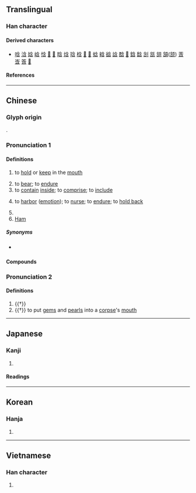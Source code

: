 {{character info/new}}
==Translingual==

===Han character===
{{Han char|rn=30|rad=口|as=04|sn=7|four=80602|canj=OINR|ids=⿱今口}}

====Derived characters====
* [[唅]] [[浛]] [[娢]] [[㟏]] [[㤷]] [[𡌢]] [[𤞻]] [[晗]] [[焓]] [[琀]] [[梒]] [[𦛜]] [[𥆡]] [[蛿]] [[𤚥]] [[谽]] [[誝]] [[䣻]] [[𧳘]] [[鋡]] [[馠]] [[㓧]] [[㼨]] [[䎏]] [[頷]]([[颔]]) [[莟]] [[㟔]] [[筨]] [[𡪁]]    

====References====
{{Han ref|kx=0178.140|dkj=03350|dj=0395.190|hdz=10592.010|uh=542B}}

----

==Chinese==
{{zh-forms|alt=涵}}

===Glyph origin===
{{Han etym}}
{{Han compound|今|口|c1=p|c2=s|t2=mouth|ls=psc}}.

===Pronunciation 1===
{{zh-pron
|m=hán,hén,2n=Beijing dialect
|m_note=hén - "to hold or keep<nowiki>;</nowiki> to hold or keep in the mouth"
|c=ham4
|h=pfs=hàm
|md=gàng/hàng
|md_note=gàng - vernacular; hàng - literary
|mn=kâm/kâⁿ/hâm
|mn_note=kâm/kâⁿ - vernacular; hâm - literary
|mn-t=kam5/ham5
|mn-t_note=kam5 - vernacular; ham5 - literary
|w=3hhoe
|mc=y
|oc=1,y
|cat=v,pn
}}

====Definitions====
{{zh-hanzi}}

# to [[hold]] or [[keep]] in the [[mouth]]
#: {{zh-x|含 住 支 煙|to '''hold''' a cigarette in the mouth|C}}
# to [[bear]]; to [[endure]]
# to [[contain]] [[inside]]; to [[comprise]]; to [[include]]
#: {{zh-x|含-鉛 油漆|lead paint}}
#: {{zh-x|眼裡 含-著[着]{zhe} 淚|tears in the eyes}}
# to [[harbor]] ([[emotion]]); to [[nurse]]; to [[endure]]; to [[hold back]]
#: {{zh-x|含恨|to nurse hatred}}
# {{surname|zh}}
# [[Ham]] {{gloss|biblical character}}

=====Synonyms=====
* {{sense|to hold in the mouth}} {{zh-l|銜}}

====Compounds====
{{zh-der|含笑|含渾|含垢忍恥|含含糊糊|含糊其辭|含羞草|含玉|含血噀人|含羞|含漱劑|含垢|含沙量|含有|含蓄渾厚|含冤負屈|含英|含沙射影|含蓄|含垢藏疾|含光|含弘|含酸|不含糊|含齒戴髮|含混|含霜|含宥|內含|含味|含淚|含苞待放|忍尤含詬|含血噴人|含笑花|含量|忍辱含垢|含情脈脈|忍恥含羞|忍恥含垢|含息|含冤昭雪|含義|含飯|大含細入|含飴弄孫|含苞未放|含水層|含囈|含英咀華|含悲|含臉|含垢納汙|含垢忍辱|含苞|含恨|含水物|吞吐含蓄|含情|含秀|含殮|含怒|含涕|含貝|含悲忍淚|含章|含糊不清|含糊|含辛茹苦|含荼|含苞欲放|含笑入地|含生|含煙籠霧|含水量|含毫|含括|含怨|含嚬|含哺鼓腹|含意|含羞忍辱|包含|含冤|含葩|含蓼問疾|忍辱含羞|含蘊|百卉含英|斯陀含|暗含|戴髮含齒|風木含悲|阿那含|薄面含嗔|齒如含貝|鼓腹含哺|蘊藉含蓄|蘊含|負屈含冤|隱含|羅含夢鳥|茹苦含辛}}

===Pronunciation 2===
{{zh-pron
|m=hàn
|dial=n
|oc=2,n
|cat=n,v
}}

====Definitions====
{{zh-hanzi}}

# {{†}} {{zh-original|琀|[[gems]] and [[pearls]] stuffed into a [[corpse]]'s [[mouth]]}}
# {{†}} to put [[gems]] and [[pearls]] into a [[corpse]]'s [[mouth]]

{{zh-cat|Elementary|Biblical character}}

----

==Japanese==

===Kanji===
{{ja-kanji|grade=c|rs=口04}}

# {{rfdef|ja|sort=口04}}

====Readings====
{{ja-readings
|goon=ごん
|kanon=かん
|kanyoon=がん
|kun=ふく-む, ふく-める
}}

----

==Korean==

===Hanja===
{{ko-hanja|머금다|머금을|함}}

# {{rfdef|ko|sort=口04}}

----

==Vietnamese==

===Han character===
{{vi-readings|readings=hàm|rs=口04}}

# {{rfdef|vi|sort=口04}}